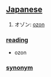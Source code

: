 == [[Japanese]] ==                                          

# オゾン: [[ozon]]

=== [[reading]] ===
* ozon

=== [[synonym]] ===